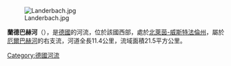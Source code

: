 {{Unreferenced|time=2020-08-02T09:44:51+00:00}}
{{Coord|51|53|22.09|N|8|31|25.80|E|display=title}}

[[Image:Landerbach.jpg|right]]

'''蘭德巴赫河'''（{{lang-de|Landerbach}}），是[[德國|德國]]的河流，位於該國西部，處於[[北萊茵-威斯特法倫州|北萊茵-威斯特法倫州]]，屬於[[厄爾巴赫河_(瓦珀爾巴赫河支流)|厄爾巴赫河]]的右支流，河道全長11.4公里，流域面積21.5平方公里。

{{Germany-geo-stub}}
[[Category:德國河流|Category:德國河流]]